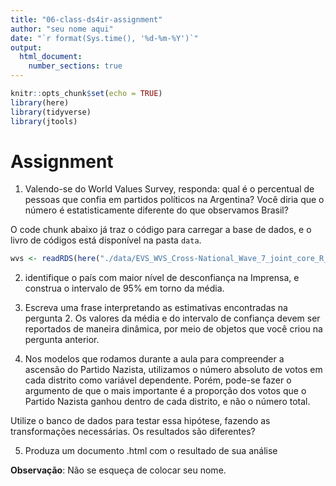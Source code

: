 ```yaml
---
title: "06-class-ds4ir-assignment"
author: "seu nome aqui"
date: "`r format(Sys.time(), '%d-%m-%Y')`"
output: 
  html_document:
    number_sections: true
---
```


```r
knitr::opts_chunk$set(echo = TRUE)
library(here)
library(tidyverse)
library(jtools)
```



# Assignment {-}

1. Valendo-se do World Values Survey, responda: qual é o percentual de pessoas que confia em partidos políticos na Argentina? Você diria que o número é estatisticamente diferente do que observamos Brasil? 

O code chunk abaixo já traz o código para carregar a base de dados, e o livro de códigos está disponível na pasta `data`.

```r
wvs <- readRDS(here("./data/EVS_WVS_Cross-National_Wave_7_joint_core_R_v1_1.rds"))
```


2. identifique o país com maior nível de desconfiança na Imprensa, e construa o intervalo de 95% em torno da média. 



3. Escreva uma frase interpretando as estimativas encontradas na pergunta 2. Os valores da média e do intervalo de confiança devem ser reportados de maneira dinâmica, por meio de objetos que você criou na pergunta anterior. 


4. Nos modelos que rodamos durante a aula para compreender a ascensão do Partido Nazista, utilizamos o número absoluto de votos em cada distrito como variável dependente. Porém, pode-se fazer o argumento de que o mais importante é a proporção dos votos que o Partido Nazista ganhou dentro de cada distrito, e não o número total.

Utilize o banco de dados para testar essa hipótese, fazendo as transformações necessárias. Os resultados são diferentes?


5. Produza um documento .html com o resultado de sua análise

**Observação**: Não se esqueça de colocar seu nome.



